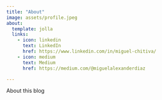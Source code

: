 ```yaml
---
title: "About"
image: assets/profile.jpeg
about:
  template: jolla
  links:
    - icon: linkedin
      text: LinkedIn
      href: https://www.linkedin.com/in/miguel-chitiva/
    - icon: medium
      text: Medium
      href: https://medium.com/@miguelalexanderdiaz

---
```


About this blog
